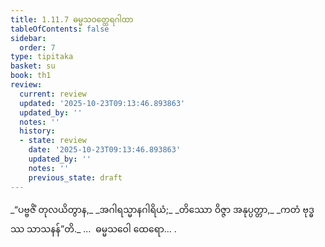 ```yaml
---
title: 1.11.7 ဓမ္မသဝတ္ထေရဂါထာ
tableOfContents: false
sidebar:
  order: 7
type: tipitaka
basket: su
book: th1
review:
  current: review
  updated: '2025-10-23T09:13:46.893863'
  updated_by: ''
  notes: ''
  history:
  - state: review
    date: '2025-10-23T09:13:46.893863'
    updated_by: ''
    notes: ''
    previous_state: draft
---
```



<ReviewStatus review={frontmatter.review} showDetails={true} />

<HypothesisAnnotation frontmatter={frontmatter} />

<DynamicBreadcrumb />

<Division number="107" book="th1" e="ch" v="19" p="243">

<Paragraph number="239" type="verses" book="th1">
_“ပဗ္ဗဇိံ တုလယိတွာန,_  
_အဂါရသ္မာနဂါရိယံ;_  
_တိဿော ဝိဇ္ဇာ အနုပ္ပတ္တာ,_  
_ကတံ ဗုဒ္ဓဿ သာသနန်”တိ._  


</Paragraph>
</Division>

<Paragraph number="240" type="center" book="th1">
…  ဓမ္မသဝေါ ထေရော… .
</Paragraph>